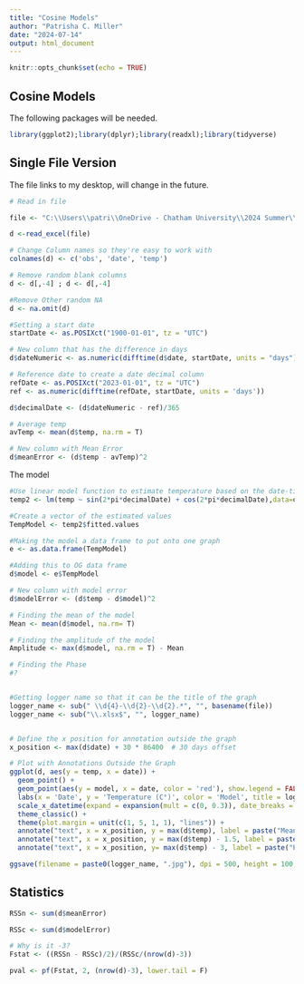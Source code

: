 ```yaml
---
title: "Cosine Models"
author: "Patrisha C. Miller"
date: "2024-07-14"
output: html_document
---
```


```r
knitr::opts_chunk$set(echo = TRUE)
```

## Cosine Models

The following packages will be needed.

```r
library(ggplot2);library(dplyr);library(readxl);library(tidyverse)
```

## Single File Version

The file links to my desktop, will change in the future.

```r
# Read in file

file <- "C:\\Users\\patri\\OneDrive - Chatham University\\2024 Summer\\Compiled2\\Camp Hollow water.xlsx"

d <-read_excel(file)

# Change Column names so they're easy to work with
colnames(d) <- c('obs', 'date', 'temp')

# Remove random blank columns
d <- d[,-4] ; d <- d[,-4]

#Remove Other random NA
d <- na.omit(d)

#Setting a start date
startDate <- as.POSIXct("1900-01-01", tz = "UTC")

# New column that has the difference in days
d$dateNumeric <- as.numeric(difftime(d$date, startDate, units = "days"))

# Reference date to create a date decimal column
refDate <- as.POSIXct("2023-01-01", tz = "UTC")
ref <- as.numeric(difftime(refDate, startDate, units = 'days'))

d$decimalDate <- (d$dateNumeric - ref)/365

# Average temp
avTemp <- mean(d$temp, na.rm = T)

# New column with Mean Error
d$meanError <- (d$temp - avTemp)^2


```

The model

```r

#Use linear model function to estimate temperature based on the date-time yearly fraction using a fourier series
temp2 <- lm(temp ~ sin(2*pi*decimalDate) + cos(2*pi*decimalDate),data=d) 

#Create a vector of the estimated values
TempModel <- temp2$fitted.values

#Making the model a data frame to put onto one graph
e <- as.data.frame(TempModel)

#Adding this to OG data frame
d$model <- e$TempModel

# New column with model error
d$modelError <- (d$temp - d$model)^2

# Finding the mean of the model
Mean <- mean(d$model, na.rm= T)

# Finding the amplitude of the model
Amplitude <- max(d$model, na.rm = T) - Mean

# Finding the Phase
#?


#Getting logger name so that it can be the title of the graph
logger_name <- sub(" \\d{4}-\\d{2}-\\d{2}.*", "", basename(file))
logger_name <- sub("\\.xlsx$", "", logger_name)


# Define the x position for annotation outside the graph
x_position <- max(d$date) + 30 * 86400  # 30 days offset

# Plot with Annotations Outside the Graph
ggplot(d, aes(y = temp, x = date)) +
  geom_point() +
  geom_point(aes(y = model, x = date, color = 'red'), show.legend = FALSE) +
  labs(x = 'Date', y = 'Temperature (C°)', color = 'Model', title = logger_name) +
  scale_x_datetime(expand = expansion(mult = c(0, 0.3)), date_breaks = "3 months",date_labels = "%b %Y") +
  theme_classic() +
  theme(plot.margin = unit(c(1, 5, 1, 1), "lines")) +
  annotate("text", x = x_position, y = max(d$temp), label = paste("Mean:", round(Mean, 2)), size = 4, color = "black", hjust = 0) +
  annotate("text", x = x_position, y = max(d$temp) - 1.5, label = paste("Amplitude:", round(Amplitude, 2)), size = 4, color = "black", hjust = 0)+
  annotate("text", x = x_position, y= max(d$temp) - 3, label = paste("Phase:",""), size = 4, color = 'black', hjust = 0)

ggsave(filename = paste0(logger_name, ".jpg"), dpi = 500, height = 100, width = 200, units = 'mm')

```

## Statistics

```r

RSSn <- sum(d$meanError)

RSSc <- sum(d$modelError)

# Why is it -3?
Fstat <- ((RSSn - RSSc)/2)/(RSSc/(nrow(d)-3))

pval <- pf(Fstat, 2, (nrow(d)-3), lower.tail = F)


```